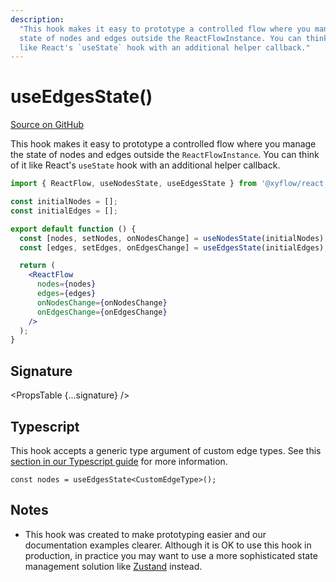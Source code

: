 ```yaml
---
description:
  "This hook makes it easy to prototype a controlled flow where you manage the
  state of nodes and edges outside the ReactFlowInstance. You can think of it
  like React's `useState` hook with an additional helper callback."
---
```



# useEdgesState()

[Source on GitHub](https://github.com/xyflow/xyflow/blob/main/packages/react/src/hooks/useNodesEdgesState.ts)

This hook makes it easy to prototype a controlled flow where you manage the
state of nodes and edges outside the `ReactFlowInstance`. You can think of it
like React's `useState` hook with an additional helper callback.

```jsx
import { ReactFlow, useNodesState, useEdgesState } from '@xyflow/react';

const initialNodes = [];
const initialEdges = [];

export default function () {
  const [nodes, setNodes, onNodesChange] = useNodesState(initialNodes);
  const [edges, setEdges, onEdgesChange] = useEdgesState(initialEdges);

  return (
    <ReactFlow
      nodes={nodes}
      edges={edges}
      onNodesChange={onNodesChange}
      onEdgesChange={onEdgesChange}
    />
  );
}
```

## Signature

<PropsTable {...signature} />

## Typescript

This hook accepts a generic type argument of custom edge types. See this
[section in our Typescript guide](/learn/advanced-use/typescript#nodetype-edgetype-unions) for more information.

```tsx
const nodes = useEdgesState<CustomEdgeType>();
```

## Notes

- This hook was created to make prototyping easier and our documentation
  examples clearer. Although it is OK to use this hook in production, in
  practice you may want to use a more sophisticated state management solution
  like [Zustand](https://reactflow.dev/docs/guides/state-management/) instead.
